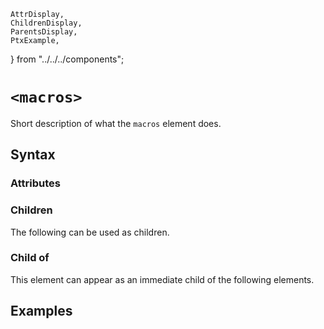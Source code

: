     AttrDisplay,
    ChildrenDisplay,
    ParentsDisplay,
    PtxExample,
} from "../../../components";

# `<macros>`

Short description of what the `macros` element does.

## Syntax

### Attributes

<AttrDisplay name="macros" />

### Children

The following can be used as children.

<ChildrenDisplay name="macros" />

### Child of

This element can appear as an immediate child of the following elements.

<ParentsDisplay name="macros" />

## Examples

    